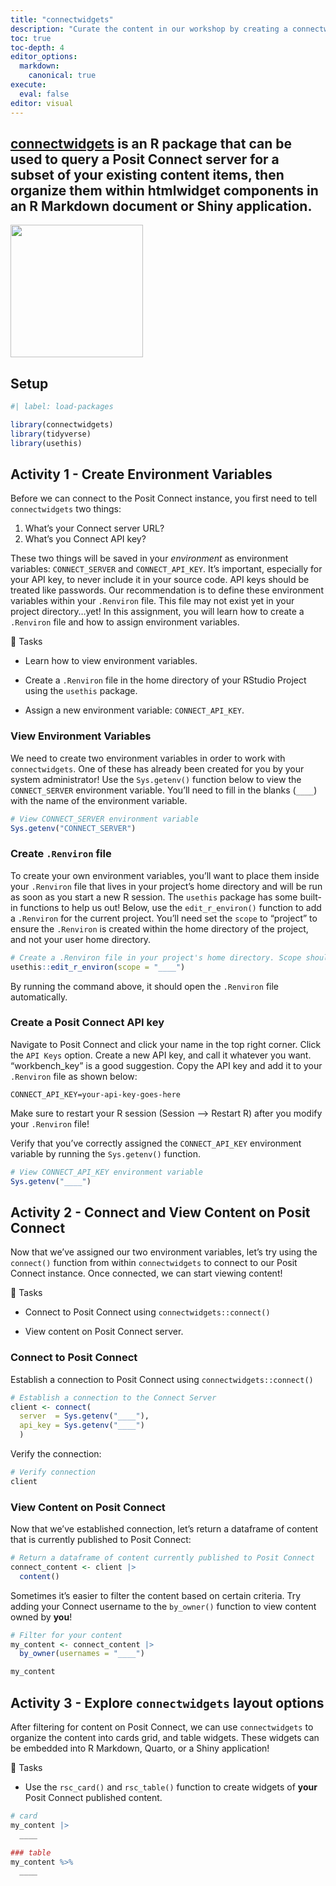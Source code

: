 ```yaml
---
title: "connectwidgets"
description: "Curate the content in our workshop by creating a connectwidget"
toc: true
toc-depth: 4
editor_options: 
  markdown:
    canonical: true 
execute: 
  eval: false
editor: visual
---
```


::: callout-note
## [connectwidgets](https://rstudio.github.io/connectwidgets/) is an R package that can be used to query a Posit Connect server for a subset of your existing content items, then organize them within htmlwidget components in an R Markdown document or Shiny application.
:::

![](https://github.com/rstudio/connectwidgets/blob/main/man/figures/logo.png?raw=true){fig-align="center" width="212"}

## Setup

```r
#| label: load-packages

library(connectwidgets)
library(tidyverse)
library(usethis)
```

## Activity 1 - Create Environment Variables

Before we can connect to the Posit Connect instance, you first need to tell `connectwidgets` two things:

1.  What's your Connect server URL?
2.  What's you Connect API key?

These two things will be saved in your *environment* as environment variables: `CONNECT_SERVER` and `CONNECT_API_KEY`. It's important, especially for your API key, to never include it in your source code. API keys should be treated like passwords. Our recommendation is to define these environment variables within your `.Renviron` file. This file may not exist yet in your project directory...yet! In this assignment, you will learn how to create a `.Renviron` file and how to assign environment variables.

🔄 Tasks

-   Learn how to view environment variables.

-   Create a `.Renviron` file in the home directory of your RStudio Project using the `usethis` package.

-   Assign a new environment variable: `CONNECT_API_KEY`.

### View Environment Variables

We need to create two environment variables in order to work with `connectwidgets`. One of these has already been created for you by your system administrator! Use the `Sys.getenv()` function below to view the `CONNECT_SERVER` environment variable. You'll need to fill in the blanks (`____`) with the name of the environment variable.

```r
# View CONNECT_SERVER environment variable
Sys.getenv("CONNECT_SERVER")
```

### Create `.Renviron` file

To create your own environment variables, you'll want to place them inside your `.Renviron` file that lives in your project's home directory and will be run as soon as you start a new R session. The `usethis` package has some built-in functions to help us out! Below, use the `edit_r_environ()` function to add a `.Renviron` for the current project. You'll need set the `scope` to "project" to ensure the `.Renviron` is created within the home directory of the project, and not your user home directory.

```r
# Create a .Renviron file in your project's home directory. Scope should be set to "project"
usethis::edit_r_environ(scope = "____")
```

By running the command above, it should open the `.Renviron` file automatically.

### Create a Posit Connect API key

Navigate to Posit Connect and click your name in the top right corner. Click the `API Keys` option. Create a new API key, and call it whatever you want. "workbench_key" is a good suggestion. Copy the API key and add it to your `.Renviron` file as shown below:

```         
CONNECT_API_KEY=your-api-key-goes-here
```

::: callout-important
Make sure to restart your R session (Session --\> Restart R) after you modify your `.Renviron` file!
:::

Verify that you've correctly assigned the `CONNECT_API_KEY` environment variable by running the `Sys.getenv()` function.

```r
# View CONNECT_API_KEY environment variable
Sys.getenv("____")
```

## Activity 2 - Connect and View Content on Posit Connect

Now that we've assigned our two environment variables, let's try using the `connect()` function from within `connectwidgets` to connect to our Posit Connect instance. Once connected, we can start viewing content!

🔄 Tasks

-   Connect to Posit Connect using `connectwidgets::connect()`

-   View content on Posit Connect server.

### Connect to Posit Connect

Establish a connection to Posit Connect using `connectwidgets::connect()`

```r
# Establish a connection to the Connect Server
client <- connect(
  server  = Sys.getenv("____"),
  api_key = Sys.getenv("____")
  )
```

Verify the connection:

```r
# Verify connection
client
```

### View Content on Posit Connect

Now that we've established connection, let's return a dataframe of content that is currently published to Posit Connect:

```r
# Return a dataframe of content currently published to Posit Connect 
connect_content <- client |> 
  content()
```

Sometimes it's easier to filter the content based on certain criteria. Try adding your Connect username to the `by_owner()` function to view content owned by **you**!

```r
# Filter for your content
my_content <- connect_content |> 
  by_owner(usernames = "____")

my_content
```

## Activity 3 - Explore `connectwidgets` layout options

After filtering for content on Posit Connect, we can use `connectwidgets` to organize the content into cards grid, and table widgets. These widgets can be embedded into R Markdown, Quarto, or a Shiny application!

🔄 Tasks

-   Use the `rsc_card()` and `rsc_table()` function to create widgets of **your** Posit Connect published content.

```r
# card
my_content |> 
  ____
```

```r
### table
my_content %>%
  ____
```
